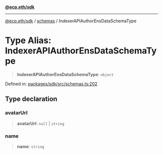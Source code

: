 [**@ecp.eth/sdk**](/sdk-reference/index.mdx)

***

[@ecp.eth/sdk](/sdk-reference/index.mdx) / [schemas](/sdk-reference/schemas/index.mdx) / IndexerAPIAuthorEnsDataSchemaType

# Type Alias: IndexerAPIAuthorEnsDataSchemaType

> **IndexerAPIAuthorEnsDataSchemaType**: `object`

Defined in: [packages/sdk/src/schemas.ts:202](https://github.com/ecp-eth/comments-monorepo/blob/main/packages/sdk/src/schemas.ts#L202)

## Type declaration

### avatarUrl

> **avatarUrl**: `null` \| `string`

### name

> **name**: `string`
